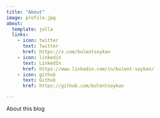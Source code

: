 ```yaml
---
title: "About"
image: profile.jpg
about:
  template: jolla
  links:
    - icon: twitter
      text: Twitter
      href: https://x.com/bulentsoykan
    - icon: linkedin
      text: LinkedIn
      href: https://www.linkedin.com/in/bulent-soykan/
    - icon: github
      text: Github
      href: https://github.com/bulentsoykan

---
```


About this blog
